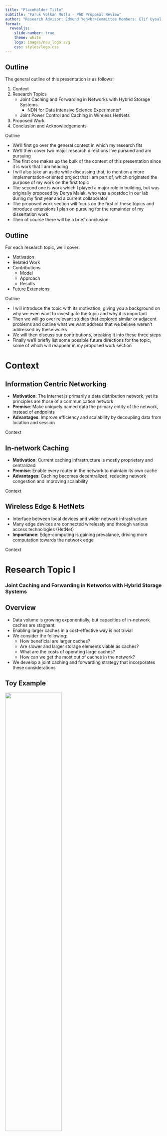 ```yaml
---
title: "Placeholder Title"
subtitle: "Faruk Volkan Mutlu - PhD Proposal Review"
author: "Research Advisor: Edmund Yeh<br>Committee Members: Elif Uysal, Stratis Ioannidis"
format:
  revealjs:
    slide-number: true
    theme: white
    logo: images/neu_logo.svg
    css: styles/logo.css
---
```


## Outline

The general outline of this presentation is as follows:

1. Context
2. Research Topics
   - Joint Caching and Forwarding in Networks with Hybrid Storage Systems
      - NDN for Data Intensive Science Experiments*
   - Joint Power Control and Caching in Wireless HetNets
3. Proposed Work
4. Conclusion and Acknowledgements

::: {.footer}
Outline
:::

::: {.notes}
- We'll first go over the general context in which my research fits
- We'll then cover two major research directions I've pursued and am pursuing
- The first one makes up the bulk of the content of this presentation since it is work that I am heading
- I will also take an aside while discussing that, to mention a more implementation-oriented project that I am part of, which originated the purpose of my work on the first topic
- The second one is work which I played a major role in building, but was originally proposed by Derya Malak, who was a postdoc in our lab during my first year and a current collaborator 
- The proposed work section will focus on the first of these topics and introduce extensions I plan on pursuing for the remainder of my dissertation work
- Then of course there will be a brief conclusion
:::

::: {.hidden}
$$
\newcommand{\mc}[1]{\mathcal{#1}}
\newcommand{\mb}[1]{\mathbf{#1}}
\newcommand{\nin}{n \in \mc{N}}
\newcommand{\kin}{k \in \mc{K}}
\newcommand{\jin}{j \in \mc{J}_n}
\newcommand{\iin}{i \in \mc{I}_n}
\newcommand{\ain}{a \in \mc{N}}
\newcommand{\bin}{b \in \mc{N}}
\newcommand{\abin}{(a,b) \in \mc{L}}
\newcommand{\about}{(a,b) \not\in \mc{L}^k}
\DeclareMathOperator*{\argmax}{arg\,max}
$$
:::

## Outline

For each research topic, we'll cover:

- Motivation
- Related Work
- Contributions
   - Model
   - Approach
   - Results
- Future Extensions

::: {.footer}
Outline
:::

::: {.notes}
- I will introduce the topic with its motivation, giving you a background on why we even want to investigate the topic and why it is important
- Then we will go over relevant studies that explored similar or adjacent problems and outline what we want address that we believe weren't addressed by these works
- We will then discuss our contributions, breaking it into these three steps
- Finally we'll briefly list some possible future directions for the topic, some of which will reappear in my proposed work section
:::

# Context

## Information Centric Networking

- **Motivation**: The Internet is primarily a data distribution network, yet its principles are those of a communication network
- **Premise**: Make uniquely named data the primary entity of the network, instead of endpoints
- **Advantages**: Improve efficiency and scalability by decoupling data from location and session

::: {.footer}
Context
:::

## In-network Caching

- **Motivation**: Current caching infrastructure is mostly proprietary and centralized
- **Premise**: Enable every router in the network to maintain its own cache
- **Advantages**: Caching becomes decentralized, reducing network congestion and improving scalability

::: {.footer}
Context
:::

## Wireless Edge & HetNets

- Interface between local devices and wider network infrastructure
- Many edge devices are connected wirelessly and through various access technologies (HetNet)
- **Importance**: Edge-computing is gaining prevalance, driving more computation towards the network edge

::: {.footer}
Context
:::

# Research Topic I
<h3>Joint Caching and Forwarding in Networks with Hybrid Storage Systems</h3>

## Overview {.smaller .incremental}

-  Data volume is growing exponentially, but capacities of in-network caches are stagnant
-  Enabling larger caches in a cost-effective way is not trivial
-  We consider the following:
   -  How beneficial are larger caches?
   -  Are slower and larger storage elements viable as caches?
   -  What are the costs of operating large caches?
   -  How can we get the most out of caches in the network?
-  We develop a joint caching and forwarding strategy that incorporates these considerations

## Toy Example {.smaller}

![](images/toynet.svg){width=60% height=60% fig-align="center"}

::: columns
::: {.column width="50%"}
| Notation | Definition |
|:-:|:---------------|
|$C_{ab}$|Capacity of link $(a,b)$|
|$\mathcal{N}_c$|Set of consumer nodes|
|$\mathcal{K}$|Set of data objects|
|$\alpha$|Zipf's law parameter|
|$L_{a}$|Cache size (in packets) at node $a$|
|$\lambda$|Total incoming request rate at forwarder|
:::
::: {.column width="50%"}
-  Catalog of $|\mathcal{K}|=1000$ single-packet objects, ranked in popularity according to Zipf's law with parameter $\alpha=0.75$
-  Consumer nodes send requests to the forwarder node, which either responds from its cache or forwards them upstream to server
-  Caching at the forwarder is clairvoyant, i.e. most popular $L_{f}$ objects are cached
:::
:::

::: {.footer}
Motivation
:::

## Toy Example {.smaller}

::: columns
::: {.column width="50%"}
![](images/zipf_1k.svg)

::: {.fragment}
-  Most popular 10% of objects make up half of all requests
-  Most popular 1% of objects make up one fifth of all requests
:::
:::
::: {.column width="50%"}
![](images/cache_size.svg){.fragment}

::: {.fragment}
-  Increasing cache sizes can help reduce delay significantly
-  Note that the gain from size increase has diminishing returns
:::
:::
:::

::: {.footer}
Motivation
:::

## Core Challenge {.incremental}
-  DRAM is the primary cache device since it is fast, i.e. can operate at *line rate*
-  However, DRAM offers small cache sizes at a high and exponentially increasing cost ($3 to $12 / GB)
-  Next best storage element is the NVMe SSD, offering large cache sizes at significantly lower costs ($0.1 / GB)
-  NVMe SSDs can be an order of magnitude slower than DRAM

::: {.footer}
Motivation
:::

## Extended Toy Example {.smaller}

![](images/toynet_cache.svg){width=75% height=75% fig-align="center"}

::: columns
::: {.column width="50%"}
| Notation | Definition |
|:-:|:---------------|
|$r_{n_j}$|Read rate of tier $j$ at $n$|
|$L_{n_j}$|Cache size of tier $j$ at $n$|

Numbered nodes connected by green edges represent potential cache tiers
:::
::: {.column width="50%"}
-  Same catalog and popularity distribution, three possible cache tiers
-  Objects are cached in order of popularity, starting from tier 1 and moving onto next tier when current one is full
:::
:::

::: {.footer}
Motivation
:::

## Key Observations {.incremental .smaller}

::: columns
::: {.column width="50%"}
![](images/two_tiers.svg){.fragment}

::: {.fragment}
-  Although second tier operates slower than line rate, it improves delay at high request rates
-  This is due to the diminishing returns emerging from Zipf's law
:::
:::
::: {.column width="50%"}
![](images/three_tiers.svg){.fragment}

::: {.fragment}
-  Addition of the third tier impacts performance negatively
-  **Lesson**: Cache tiers need to outpace their own *hit rate*
:::
:::
:::

::: {.footer}
Motivation
:::

## Multi-tiered Caching Policy {.incremental}
-  **Goal**: A caching policy suitable for systems with a combination of different storage elements as caches
-  This policy needs to:
   -  Balance frequency of requests served by cache tiers based on their transfer rates
   -  Be adaptable to changing traffic patterns in the network
   -  Offer a distributed implementation

::: {.footer}
Motivation
:::

## Related Work {.incremental .smaller}

These works study the implementation of SSD-based caches for ICN routers:

-  *"Multi-Terabyte and multi-Gbps information centric routers"*, Giuseppe Rossini, D. Rossi, M. Garetto, E. Leonardi, INFOCOM 2014
-  *"Toward terabyte-scale caching with SSD in a named data networking router"*, W. So, Taejoong Chung, Haowei Yuan, D. Oran, M. Stapp, ANCS 2014
-  *"Hierarchical Content Stores in High-Speed ICN Routers: Emulation and Prototype Implementation"*, Rodrigo B. Mansilha, Lorenzo Saino, M. Barcellos, Massimo Gallo, E. Leonardi, Diego Perino, D. Rossi, ICN 2015
-  *"Exploiting parallelism in hierarchical content stores for high-speed ICN routers"*, Rodrigo B. Mansilha, Marinho P. Barcellos, Emilio Leonardi, Dario Rossi, COMNET 2017

::: {.footer}
Related Work
:::

::: {.notes}
-  (Talk about how these are systems papers dealing with implementation details at a low level, and not strategy)
:::

## Related Work

-  *"VIP: a framework for joint dynamic forwarding and caching in named data networks"*, Edmund M. Yeh, Tracey Ho, Ying Cui, Michael Burd, Ran Liu, Derek Leong, ACM ICN 2014
-  (Talk about VIP in detail)

## System Model

-  (Give an overview and list assumptions)

## System Model {.smaller .scrollable}

| Notation | Definition |
|:--:|:--------|
|$\mathcal{G}$|Directed graph representing the network topology|
|$(\mathcal{N},\mathcal{L})$|Set of nodes and links in $\mathcal{G}$|
|$C_{ab}$|Transmission capacity (in objects/sec) of link $(a,b)$|
|$\mathcal{K}$|Set of data objects in the network|
|$src(k)$|Content source node for $k \in \mathcal{K}$|
|$\mathcal{J}_n$ | Set of cache tiers at node $n \in \mathcal{N}$|
|$L_{n_j}$ | Size (in objects) of cache tier $j \in \mathcal{J}_n$ at $n$|
|$r_{n_j}$ | Read rate of tier $j$ at node $n$|
|$t$|Time slot referring to interval $[t, t+1)$|
|$V^k_n(t)$|VIP count for $k$ at $n$ during $t$|
|$A^k_n(t)$|Number of exogenous requests for $k$ at $n$ during $t$|
|$\lambda^k_n$|Exogenous VIP arrival rate for $k$ at $n$|
|$\mu^k_{ab}(t)$|Allocated rate of VIPs for $k$ over $(a,b)$ during $t$|
|$s^k_{n_j}(t)$ | Caching state of $k$ in tier $j$ at $n$ at the beginning of $t$|
: Table of Notations {tbl-colwidths="[20,80]"}

::: {.footer}
Contributions
:::

## Queue Dynamics
The VIP queue evolution for object $k$ at node $n$ can be described with the following, where $(x)^+ = max(x,0)$:
```{=tex}
\begin{equation}
\begin{split}
    V^k_n(t+1) \leq & \Bigg(\Big(V^k_n(t) - \sum\limits_{b \in \mathcal{N}}\mu^k_{nb}(t)\Big)^+ + A^k_n(t) \\ 
    & + \sum\limits_{a \in \mathcal{N}}\mu^k_{an}(t) - \sum\limits_{j \in \mathcal{J}_n} r_{n_j} s^k_{n_j}(t) \Bigg)^+    
\end{split}
\end{equation}
```

## Virtual Plane Algorithm {.smaller}
At the beginning of each time slot $t$, at each node $n$, observe queueues $(V^k_n(t))_{k \in \mathcal{K}, n \in \mathcal{N}}$ then perform caching and forwarding as follows:

-  **Caching**: Choose $s^k_{n_j}(t)$ for each $\kin$ and $j \in \mathcal{J}_n$ to:
```{=tex}
\begin{align}
    \text{maximize}
        & \quad \sum\limits_{\kin} \sum\limits_{\jin} b^k_{n_j}(t) s^k_{n_j}(t) \\
    \text{subject to}
        & \quad \sum\limits_{\kin} s^k_{n_j}(t) \leq L_{n_j}, \; \jin \\
        & \quad \sum\limits_{\jin} s^k_{n_j}(t) \leq 1, \; \kin \\
        & \quad s^k_{n_j}(t) \in \{0, 1\}, \; \kin, \; \jin
\end{align}
```
```{=tex}
\begin{equation}
    b^k_{n_j}(t) \triangleq \left\{ \begin{array}{ll}
        r_{n_j} V^k_n(t) - \omega c^a_{n_j}, & \text{if} \; s^k_{n_j}(t-1) = 0 \\
        r_{n_j} V^k_n(t) + \omega c^e_{n_j}, & \text{if} \; s^k_{n_j}(t-1) = 1
    \end{array} \right.
\label{eq:gap_benefits}
\end{equation}
```

## Virtual Plane Algorithm {.smaller}
At the beginning of each time slot $t$, at each node $n$, observe queueues $(V^k_n(t))_{k \in \mathcal{K}, n \in \mathcal{N}}$ then perform caching and forwarding as follows:

-  **Forwarding**: Let $\mc{L}^k$ be the set of links which are allowed to transmit VIPs of object k, determined by a routing policy. For each $\kin$ and $\abin^k$, choose:
```{=tex}
\begin{equation}
   \mu^k_{ab}(t) =
   \left\{ \begin{array}{ll}
      C_{ba}, & \text{if} \; k = k^*_{ab}(t) \; \text{and} \; W^k_{ab}(t) > 0 \\
      0, & \text{otherwise}
   \end{array} \right.
\end{equation}
```
```{=tex}
\begin{equation}
\begin{split}
   W^k_{ab}(t) & \triangleq V^k_a(t) - V^k_b(t), \\
   k^*_{ab}(t) & \triangleq \argmax\limits_{\{k: \abin^k\}} W^k_{ab}(t)
\end{split}
\end{equation}
```

## Transition to Data Plane {.smaller}

There are several considerations when applying our approach in the data plane:

-  Per-packet forwarding and caching decisions need to be made
-  Assumption that we have immediate access to any object for caching purposes does not hold 
-  Algorithm can lead to oscillatory behavior for caching decisions

## Data Plane Strategy {.smaller}

